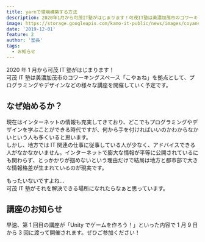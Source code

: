```yaml
---
title: yarnで環境構築する方法
description: 2020年1月から可茂IT塾がはじまります！可茂IT塾は美濃加茂市のコワーキングスペース「こやぁね」を拠点として、プログラミングやデザインなどの様々な講座を開催していく予定です。
image: https://storage.googleapis.com/kamo-it-public/news/images/coyane-room.jpg
date: '2019-12-01'
feature: 2
author: '塾長'
tags:
  - お知らせ
---
```


2020 年 1 月から可茂 IT 塾がはじまります！  
可茂 IT 塾は美濃加茂市のコワーキングスペース「こやぁね」を拠点として、プログラミングやデザインなどの様々な講座を開催していく予定です。

## なぜ始めるか？

現在はインターネットの情報も充実してきており、どこでもプログラミングやデザインを学ぶことができる時代ですが、何から手を付ければいいのかわからなかいという人も多くいると思います。  
しかし、地方では IT 関連の仕事に従事している人が少なく、アドバイスできる人がなかなかいません。インターネットで膨大な情報が平等に公開されているにも関わらず、とっかかりが掴めないという理由だけで結局は地方と都市部で大きな情報格差が生まれているのが現実です。

もったいないですよね...  
可茂 IT 塾がそれを解決できる場所になれたらなぁと思っています。

## 講座のお知らせ

早速、第 1 回目の講座が「Unity でゲームを作ろう！」といった内容で 1 月 9 日から 3 回に渡って開催されます。ぜひご参加ください！
